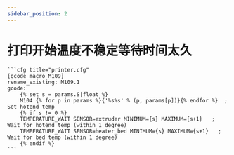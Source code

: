 ```yaml
---
sidebar_position: 2
---
```


# 打印开始温度不稳定等待时间太久

    ```cfg title="printer.cfg"
    [gcode_macro M109]
    rename_existing: M109.1
    gcode:
        {% set s = params.S|float %}
        M104 {% for p in params %}{'%s%s' % (p, params[p])}{% endfor %}  ; Set hotend temp
        {% if s != 0 %}
        TEMPERATURE_WAIT SENSOR=extruder MINIMUM={s} MAXIMUM={s+1}   ; Wait for hotend temp (within 1 degree)
        TEMPERATURE_WAIT SENSOR=heater_bed MINIMUM={s} MAXIMUM={s+1}   ; Wait for bed temp (within 1 degree)
        {% endif %}	
    ```
